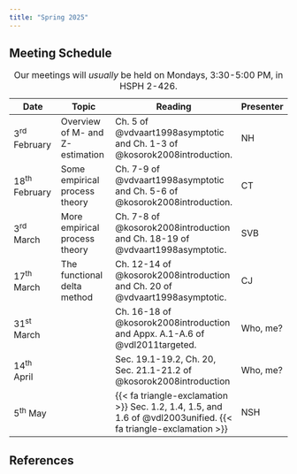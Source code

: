 ```yaml
---
title: "Spring 2025"
---
```


## Meeting Schedule

| Date            | Topic                  | Reading          | Presenter   |
|-----------------|------------------------|------------------|-------------|
| 3^rd^ February  | Overview of M- and Z-estimation | Ch. 5 of @vdvaart1998asymptotic and Ch. 1-3 of @kosorok2008introduction. | NH |
| 18^th^ February | Some empirical process theory | Ch. 7-9 of @vdvaart1998asymptotic and Ch. 5-6 of @kosorok2008introduction. | CT |
| 3^rd^ March     | More empirical process theory | Ch. 7-8 of @kosorok2008introduction and Ch. 18-19 of @vdvaart1998asymptotic. | SVB |
| 17^th^ March    | The functional delta method | Ch. 12-14 of @kosorok2008introduction and Ch. 20 of @vdvaart1998asymptotic. | CJ |
| 31^st^ March    |  | Ch. 16-18 of @kosorok2008introduction and Appx. A.1-A.6 of @vdl2011targeted. | Who, me? |
| 14^th^ April    |  | Sec. 19.1-19.2, Ch. 20, Sec. 21.1-21.2 of @kosorok2008introduction | Who, me? |
| 5^th^ May       |  | {{< fa triangle-exclamation >}} Sec. 1.2, 1.4, 1.5, and 1.6 of @vdl2003unified. {{< fa triangle-exclamation >}} | NSH |

: Our meetings will *usually* be held on Mondays, 3:30-5:00 PM, in HSPH 2-426.

## References

::: {#refs}
:::
